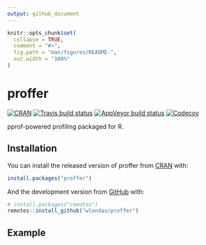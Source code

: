 ```yaml
---
output: github_document
---
```


<!-- README.md is generated from README.Rmd. Please edit that file -->

```r
knitr::opts_chunk$set(
  collapse = TRUE,
  comment = "#>",
  fig.path = "man/figures/README-",
  out.width = "100%"
)
```

# proffer

[![CRAN](https://www.r-pkg.org/badges/version/proffer)](https://cran.r-project.org/package=proffer) [![Travis build status](https://travis-ci.org/wlandau/proffer.svg?branch=master)](https://travis-ci.org/wlandau/proffer) [![AppVeyor build status](https://ci.appveyor.com/api/projects/status/github/wlandau/proffer?branch=master&svg=true)](https://ci.appveyor.com/project/wlandau/proffer) [![Codecov](https://codecov.io/github/wlandau/proffer/coverage.svg?branch=master)](https://codecov.io/github/wlandau/proffer?branch=master)

pprof-powered profiling packaged for R.

## Installation

You can install the released version of proffer from [CRAN](https://CRAN.R-project.org) with:

``` r
install.packages("proffer")
```

And the development version from [GitHub](https://github.com/) with:

``` r
# install.packages("remotes")
remotes::install_github("wlandau/proffer")
```
## Example

